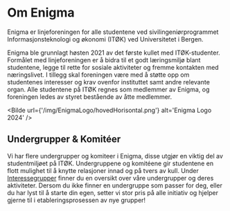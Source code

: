 # Om Enigma

Enigma er linjeforeningen for alle studentene ved sivilingeniørprogrammet Informasjonsteknologi og økonomi (ITØK) ved Universitetet i Bergen. 
 
Enigma ble grunnlagt høsten 2021 av det første kullet med ITØK-studenter. Formålet med linjeforeningen er å bidra til et godt læringsmiljø blant studentene, legge til rette for sosiale aktiviteter og fremme kontakten med næringslivet. I tillegg skal foreningen være med å støtte opp om studentenes interesser og krav ovenfor instituttet samt andre relevante organ. Alle studentene på ITØK regnes som medlemmer av Enigma, og foreningen ledes av styret bestående av åtte medlemmer.



<Bilde url={'/img/EnigmaLogo/hovedHorisontal.png'} alt='Enigma Logo 2024' />

## Undergrupper & Komitéer

Vi har flere undergrupper og komiteer i Enigma, disse utgjør en viktig del av studentmiljøet på ITØK. Undergruppene og komitéene gir studentene en flott mulighet til å knytte relasjoner  innad og på tvers av kull. Under <a href='/docs/Interessegrupper'>Interessegrupper</a> finner du en oversikt over våre undergrupper og deres aktiviteter. Dersom du ikke finner en undergruppe som passer for deg, eller du har lyst til å starte din egen, setter vi stor pris på alle initiativ og hjelper gjerne til i etableringsprosessen av nye grupper!
